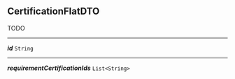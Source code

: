 


## CertificationFlatDTO



TODO



---

***id*** `String`

---

***requirementCertificationIds*** `List<String>`
